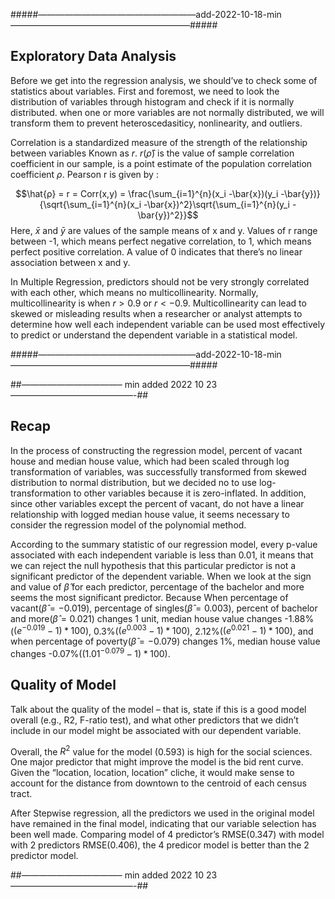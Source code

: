 #####------------------------------------------------------add-2022-10-18-min--------------------------------------------------------------#####

## Exploratory Data Analysis


Before we get into the regression analysis, we should've to check some of statistics about variables. First and foremost, we need to look the distribution of variables through histogram and check if it is normally distributed. when one or more variables are not normally distributed, we will transform them to prevent heteroscedasiticy, nonlinearity, and outliers.

Correlation is a  standardized measure of the strength of the relationship between variables Known as $r$. $r(\hat{ρ})$ is the value of sample correlation coefficient in our sample, is a point estimate of the population correlation coefficient $ρ$. Pearson r is given by : 

$$\hat{ρ} = r = Corr(x,y) = \frac{\sum_{i=1}^{n}(x_i -\bar{x})(y_i -\bar{y})}{\sqrt{\sum_{i=1}^{n}(x_i -\bar{x})^2}\sqrt{\sum_{i=1}^{n}(y_i -\bar{y})^2}}$$
Here, $\bar{x}$ and $\bar{y}$ are values of the sample means of x and y. Values of r range between -1, which means perfect negative correlation, to 1, which means perfect positive correlation. A value of 0 indicates that there’s no linear association between x and y.

In Multiple Regression, predictors should not be very strongly correlated with each other, which means no multicollinearity. Normally, multicollinearity is when $r>0.9$ or $r<-0.9$. Multicollinearity can lead to skewed or misleading results when a researcher or analyst attempts to determine how well each independent variable can be used most effectively to predict or understand the dependent variable in a statistical model.


#####------------------------------------------------------add-2022-10-18-min--------------------------------------------------------------#####


##----------------------------------- min added 2022 10 23 -------------------------------------------##

## Recap

In the process of constructing the regression model, percent of vacant house and median house value, which had been scaled through log transformation of variables, was successfully transformed from skewed distribution to normal distribution, but we decided no to use log-transformation to other variables because it is zero-inflated. In addition, since other variables except the percent of vacant, do not have a linear relationship with logged median house value, it seems necessary to consider the regression model of the polynomial method. 

According to the summary statistic of our regression model, every p-value associated with each independent variable is less than 0.01, it means that we can reject the null hypothesis that this particular predictor is not a significant predictor of the dependent variable. When we look at the sign and value of $\hat{β}$ for each predictor, percentage of the bachelor and more seems the most significant predictor. Because When percentage of vacant($\hat{β} = -0.019$), percentage of singles($\hat{β} = 0.003$), percent of bachelor and more($\hat{β} = 0.021$) changes 1 unit, median house value changes -1.88%($(e^{-0.019}-1)*100$), 0.3%($(e^{0.003}-1)*100$), 2.12%($(e^{0.021}-1)*100$), and when percentage of poverty($\hat{β} = -0.079$) changes 1%, median house value changes -0.07%($(1.01^{-0.079}-1)*100$). 

## Quality of Model

Talk about the quality of the model -- that is, state if this is a good
model overall (e.g., R2, F-ratio test), and what other predictors that
we didn't include in our model might be associated with our dependent
variable.

Overall, the $R^2$ value for the model (0.593) is high for the social sciences. One major predictor that might improve the model is the bid rent curve. Given the "location, location, location" cliche, it would make sense to account for the distance from downtown to the centroid of each census tract. 

After Stepwise regression, all the predictors we used in the original model have remained in the final model, indicating that our variable selection has been well made. Comparing model of 4 predictor's RMSE(0.347) with model with 2 predictors RMSE(0.406), the 4 predicor model is better than the 2 predictor model. 

##----------------------------------- min added 2022 10 23 -------------------------------------------##

